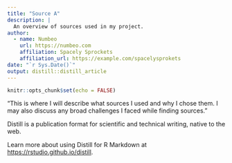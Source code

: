 ```yaml
---
title: "Source A"
description: |
  An overview of sources used in my project.
author:
  - name: Numbeo 
    url: https://numbeo.com
    affiliation: Spacely Sprockets
    affiliation_url: https://example.com/spacelysprokets
date: "`r Sys.Date()`"
output: distill::distill_article
---
```


```r
knitr::opts_chunk$set(echo = FALSE)
```

“This is where I will describe what sources I used and why I chose them. I may also discuss any broad challenges I faced while finding sources.” 

Distill is a publication format for scientific and technical writing, native to the web. 

Learn more about using Distill for R Markdown at <https://rstudio.github.io/distill>.





